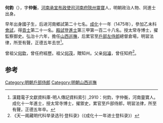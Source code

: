 '''何鈞'''（{{bd|1441年||1510年}}），字'''仲衡'''，[[河南承宣布政使司|河南承宣布政使司]][[河南府|河南府]][[陝州|陝州]][[靈寶|靈寶]]人，明朝政治人物、同進士出身。

早年出身國子生，后进河南鄉試第二十七名。[[成化|成化]]十一年（1475年），參加乙未科[[會試|會試]]，得[[貢士|貢士]]第二十一名。[[殿試|殿試]]登[[進士|進士]]第三甲第一百二十八名。授太常寺博士，擢監察御史。弘治十六年，擔任[[山西巡撫|山西巡撫]]，后累官至[[戶部左侍郎|戶部左侍郎]]總督倉場，明習法律，所至有聲，正德五年去世<ref>漢籍電子文獻資料庫-明人傳記資料索引 ,2910：何鈞，字仲衡，河南靈寶人。成化十一年進士，授太常寺博士，擢禦史，累官至戶部侍郎，明習法律，所至有聲，正德五年卒。</ref>。

曾祖父[[何欽|何欽]]，曾任府經歷。祖父[[何茂|何茂]]，贈知州。父亲[[何濬|何濬]]，曾任知府<ref>《天一阁藏明代科举录选刊·登科录》（《成化十一年进士登科录》）</ref>。

==参考==
{{reflist}}
{{start box}}
{{s-off}}
{{succession box|[[魏紳|魏紳]]|[[徐節|徐節]]|[[山西巡撫|明朝山西巡撫]]|弘治十六年九月乙巳 -- 正統元年五月癸巳<br />1502年-1506年}}
{{end box}}
{{明朝人物小作品}}
{{成化十一年乙未科殿試金榜}}
[[Category:明朝戶部侍郎|Category:明朝戶部侍郎]]
[[Category:明朝山西巡撫|Category:明朝山西巡撫]]